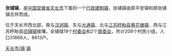{{Unreferenced|time=2020-07-08T14:21:29+00:00}}
{{中国乡级行政区|34/11/81/111/000}}
'''张铺镇'''，是[[中华人民共和国|中国]][[安徽省|安徽省]][[天长市|天长市]]下属的一个[[行政建制镇|行政建制镇]]，张铺镇由原平安镇和原张铺镇合并而成。

位于天长市西北部，南与[[汊涧镇|汊涧镇]]、东与[[大通镇_(天长市)|大通镇]]、北与[[江苏|江苏]][[盱眙县|盱眙县]][[黄花塘镇|黄花塘镇]]、西与江苏盱眙县[[旧铺镇|旧铺镇]]接壤。全镇辖19个[[村委会|村委会]]和2个[[居委会|居委会]]，共计208个村民小组，人口31868人，8613户。

{{天长市行政区划}}
{{安徽行政区划小作品}}
[[Category:滁州市乡镇|天长市/镇]]
[[Category:天长市行政区划|镇]]